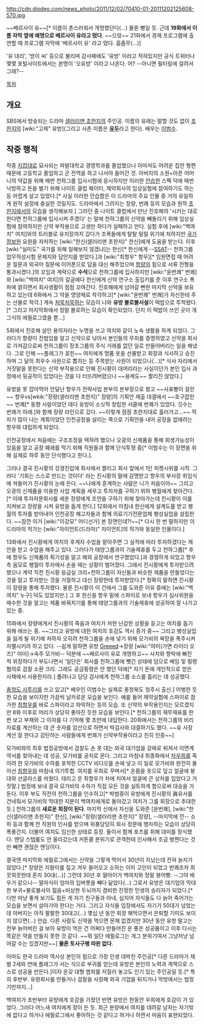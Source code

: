 http://cdn.diodeo.com/news_photo/2011/12/02/70410-01-20111202125608-570.jpg

~~베르사이 유~~[* 이름이 촌스러워서 개명했단다(...) 물론 뻥일 듯. 근데 '''19화에서 이름 자막 옆에 예명으로 베르사이 유라고 떴다'''. ~~으앜~~ 21화에서 경제 프로그램에 출연할 때 프로그램 자막에 '베르사이 유' 라고 떴다. 흠좀무(...)]

'유 대리', '방이 씨' 등으로 불리며 감사패에도 '유방' 이라고 적혀있지만 공식 트위터나 몇몇 포털사이트에서는 본명이 '오유방' 이라고 나온다. 어? --아니면 필터링에 걸려서 그래?--

[[목차]]
== 개요 ==
SBS에서 방송되는 드라마 [[샐러리맨 초한지]]의 주인공. 이름의 유래는 말할 것도 없이 [[초한지]]의 [wiki:"고제" 유방](그리고 사촌 이름은 '''[[유두]]'''라고 한다). 배우는 [[이범수]].

== 작중 행적 ==
작중 [[지잡대]]로 묘사되는 파발대학교 경영학과를 졸업했으나 이마저도 어려운 집안 형편 때문에 고등학교 졸업하고 군 전역을 하고 나서야 들어간 것. 아버지의 소원+아픈 어머니의 약값을 위해 매번 천하그룹 입사시험에 응시하지만 이러한 [[안습]]한 스펙 덕에 매번 낙방하고 돈을 벌기 위해 나이트 클럽 웨이터, 제약회사의 임상실험에 참여하기도 하는 등 어렵게 살고 있었다.[* 사실 이러한 안습함은 이 드라마의 주요 인물 중 거의 유일하게 원작 설정에 충실한 것일지도. 드라마에서 그려지는 장량, 번쾌 등의 모습과 원작 [[초한지]]에서의 모습을 생각해보자.] 그러던 중 나이트 클럽에서 만난 진호해의 '시키는 대로 한다면 천하그룹에 입사시켜 주겠다' 는 말에 천하그룹의 신약을 빼돌리기 위해 임상실험에 참여하지만 신약 부작용으로 고생만 하다가 실패하고 만다. 실험 후에 [wiki:"백여치" 여치]와의 트러블로 유치장까지 갔다가 조폭들에게 탈탈 털릴 위기에 처하지만 [[국가정보원]] 요원을 자처하는 [wiki:"한신(샐러리맨 초한지)" 한신]에게 도움을 받는다. 이후 [wiki:"실미도" 국가를 위해 일해보지 않겠냐]는 한신[* 한신에게 --[[SSAT]]-- 천하그룹 업무적성시험 문제지와 답안지를 받았다.]과 [wiki:"최항우" 항우][* 임원면접 때 어려운 질문과 외국어 질문에 이어폰으로 답을 대신 해주었으며 [[항량]]의 힘으로 서류 전형을 통과시켰다.]의 꼬임과 계략으로 '''수석'''으로 천하그룹에 입사하지만 [wiki:"윤번쾌" 번쾌]와 [wiki:"백여치" 여치]의 갈굼에다 한신에게 신약 연구소 출입키를 준 이후 연구소 폭파에 얽히면서 회사생활이 점점 꼬여간다. 진호해에게 넘어갈 뻔한 마지막 신약을 보유하고 있는데 6화에서 그 약을 영양제로 착각하고[* [wiki:"윤번쾌" 번쾌]가 자신한테 주는 선물로 착각.] 계속 [[처묵처묵]]하는 모습이 나와 '''유방 불로불사설'''이 떡밥으로 투척됐다.[* 그리고 마지막화에서 정말 불로하는 모습이 확인되었다. 단지 이 떡밥이 쓰인 곳이 개그식의 에필로그였을 뿐...] 

5회에서 진호해 살인 용의자라는 누명을 쓰고 여치와 같이 노숙 생활을 하게 되었다. 그러다가 항량이 진범임을 알고 신약으로 낚아서 본인들의 무죄를 증명하였고 신약을 회사로 가져감으로써 천하그룹이 장초그룹의 주식 거래를 없던 일로 만들어버리는 일을 해냈다. 그로 인해 ~~플래그가 꽂힌~~ 여치에게 명품 옷을 선물받고 회장과 식사하고 승진하며 그 달의 최우수 사원으로 뽑히는 등 주목받는 사원이 되었으나(...)[* 식사 자리에서 거짓말을 못한다는 신약 부작용으로 인해 진시황이 대머리라는 사실이던가 본인 입사 과정에서 뒷공작이 있었다는 것을 다 터뜨려버렸으나 ~~용케도~~ 짤리진 않았다.]

유방을 못 잡아먹어 안달난 항우가 전략사업 본부의 본부장으로 왔고 ~~사표빵이 걸린~~ 항우vs[wkik:"장량(샐러리맨 초한지)" 장량]의 기획안 제출 대결에서 ~~호구잡힌~~ 번쾌[* 동향 사람이었던 데다 유방이 소싯적 창립한 서클에 번쾌가 있었다. 깃수는 번쾌가 아래.]와 함께 장량 라인으로 갔다. ~~이렇게 점점 초한지대로 흘러가고...~~ 적자가 많이 나는 계륵이었던 인천공장을 살리는 쪽으로 기획안을 내어 공장을 없애려는 항우와 대립하게 되었다.

인천공장에서 처음에는 구조조정을 택하려 했으나 오광의 신제품을 통해 회생가능성이 있음을 알고 공장 폐쇄를 막기 위해 직원들과 함께 단식투쟁 중[* 이범수는 이 장면을 위해 실제로 하루 동안 단식했다고 한다.].

그러나 결국 진시황의 강경진압에 회사에서 짤리고 회사 앞에서 1인 피켓시위를 시작. 그러다 '기회는 스스로 만드는 것이다' 라는 진시황의 말에 감명받고 항우의 부사장 취임식에 쳐들어가 진시황의 눈에 든다. ~~나에게 훈계하는 사람은 니가 처음이야~~ 그리고 오광의 신제품을 이용한 사업 계획을 세우고 투자자를 구하기 위하 팽월에게 찾아간다.[* 이때 투자자문회사를 세운 장량에게 조언을 구하기 위해 찾아가는데 진시황이 이를 지켜보고 장량을 시켜 유방을 돕게 한다.] 12회에서 마침내 한신에게 설계도를 받고 팽월의 투자를 받아내어 인천공장 해고자들과 함께 의료기기전문업체 팽성실업을 설립한다. ~~잠깐 이거 [wiki:"이강모" 어디선가] 본 장면인데?!~~[* 다시 한 번 말하지만 이 드라마의 작가는 [wiki:"자이언트(드라마)" 자이언트]의 작가와 동일한 인물이다.]

13화에서 진시황에게 여치의 후계자 수업을 맡아주면 그 실적에 따라 투자하겠다는 제안을 받고 수업을 해주고 있다. 그러다가 태양그룹과의 기술제휴를 두고 천하그룹[* 후에 항우도 신제품의 획기성을 알고 해외 공장에서 연구했었다.]과 경쟁하게 되었고 항우 측 음모로 팽월이 투자에서 손을 떼는 상황이 벌어졌다. 그래서 진시황에게 투자받으려 했으나 계약 직전 진시황 응급실 크리+천하그룹이 자신들과 비슷한 제품을 만들었다는 것을 알고 투자받는 것을 거절하고 대신 장량한테 투자받았다.[* 정확히 말하면 진시황이 장량을 통해 투자했다. 물론 진시황이 이 건에서 그를 도와준 이유 중에는 [wiki:"백여치" 누구] 덕도 있었지만.] 그 후 한신을 항우 밑에 스파이로 보내 항우가 심사위원을 매수한 것을 알고는 제품 바꿔치기를 통해 태양그룹과의 기술제휴에 성공하여 잘 나가고 있는 중.

15화에서 장량에게서 진시황의 죽음과 여치가 처한 난감한 상황을 듣고는 여치를 돕기 위해 애쓰는 중. ~~그리고 유방에 대한 여치의 호감도 역시 증가 중~~ 그리고 팽성실업을 잃게 될 위기에 처하자 오히려 천하그룹을 손에 넣기 위해 모가비의 욕망을 폭주시켜 자멸시키려 하고 있다. --쉽게 말하면 유방 [[Greeed]]→장량 [wiki:"야미(가면 라이더 오즈)" 야미]→숙주 모가비-- 덕분에 ~~베르사이 유로 개명하고~~ 사치와 향락에 빠진 척 위장하다가 부도나면서 '일단은' 회사를 천하그룹에 뺏긴 상태에 덤으로 배임 및 횡령 혐의로 검찰 소환 크리. 그래도 공금횡령은 안 했던 덕에[* 자기 돈에 개인적으로 얻은 사채에서 사용한지라.] 풀려나고 담당 검사에게 천하그룹 소스를 흘리는 데 성공했다.

[[충청도 사투리]]를 쓰고 있고[* 배우인 이범수는 실제로 충청북도 청주시 출신.] 어벙한 듯한 모습을 보이지만 가끔씩 날카로운 모습을 보인다. 예를 들어 제약실험에 스파이로 참가한 [[최항우]]를 바로 스파이라고 파악하는 등의 모습. 또 신약의 부작용인지는 모르겠지만 8화 이후로 머리가 상당히 좋아진 듯한 모습을 보인다.[* 천하그룹의 재무재표를 한 번 보고 부채와 그 이자를 다 기억해 몇 초만에 대답한다. 20화에서는 천하그룹의 비리 자료를 계산하는 데 큰 숫자를 암산으로 하면서 박검사와 대결하기도 했다. ~~유 사장 계산 잘 한다고 감탄하는 사람들에게 번쾌가 신약부작용이라고 친히 인증~~]

모가비와의 최후 법정공방에서 검찰도 손 못 대는 외국 대기업을 강짜로 뒤져서 이면계약서를 찾아내는 데 성공, 모가비를 궁지로 몬다. 그리고 마침내 최종화에서 [[차우희]]를 죽이려 한 모가비의 수하를 포착한 CCTV 비디오를 손에 넣고 이 일로 모가비와 완전히 돌아선 [[최항우]]와 마침내 의기투합. 여치를 우희로 꾸며서[* 온몸을 옷으로 덮고 얼굴에 붕대와 선글라스를 씌웠다. 데리고 온 최항우가 차에 치여서 얼굴에 큰 상처를 입었다고 거짓말.] 법정에 보내 결국 모가비의 수하가 직접 모든 것을 실토하게 함으로써 대승을 거둔다. 이후 부도 직전의 천하그룹을 인수하고[* 박범증이 유방에게 진시황의 眞유서를 건네줘서 모가비의 막대한 지분이 백여치에게로 돌아갔고 여치가 그를 회장으로 추대한 듯.] 천하그룹의 '''새로운 회장이 된다'''. 마지막 신에서 자신을 도와준 [윤번쾌], [wiki:"한신(샐러리맨 초한지)" 한신], [wiki:"장량(샐러리맨 초한지)" 장량], --마지막에 낀-- 소하 등과 함께 전 직원의 인사를 받으며 위풍당당히 회사 정문에 행차하는 모습이 상당히 폭풍간지. 더불어 여치도 임신한 상태로 등장. 둘이서 함께 포즈를 취해 대미를 장식했다. 엔딩 스텝롤도 안 올라갔는데 커튼콜 분위기로 관객한테 인사해서 조금 벙찐다는 것만 빼면 괜찮은 엔딩이다.

결국엔 마지막화 에필로그에서는 신약을 그렇게 먹어서 30년이 지났는데 전혀 늙지가 않았다.[* 장량은 지팡이를 짚고 겨우 들어오고 소하는 이미 고인이 되었고 번쾌조차 희끗희끗한데 혼자 30대(...)] 그런데 30년 후 딸아이가 백여치와 정말 붕어빵. --그야 배우가 같으니-- 딸자식이 엄마의 입버릇을 빼다 닮았다(...) 그로서 유방은 대기업의 막대한 부귀+불로불사의 젊음+비상한 두뇌까지 겸비한 진정한 인생의 승리자가 되었다.[* 다만 마냥 좋게 보기도 힘든 게 자기 친구들과 아내, 심지어 자식들도 다 늙어 죽어가는 모습을 보면서 살아가야 한다는 거다. 그리고 자식들 입장에서도 자기가 50대가 넘었는데 아버지는 아직 팔팔한 30대고(...) 몇십 년 동안 회장 해먹으면서 은퇴할 기미도 보이지 않으면(...) 안습. 다른 사람도 신약을 먹으면 문제 없겠지만 30년 동안 유방 말고는 전부 늙어버린 걸 보아 유방이 먹은 건 어쩌다 만들어진 운 좋은 성공품이고 이후 다시는 똑같은 약을 만들지 못한 것 같다. ~~뭐 일단 에필로그는 개그 분위기여서 그냥저냥 넘어갈 수는 있겠지만~~] '''물론 토사구팽 따윈 없다'''.

아마도 한국 드라마 역사상 본인의 힘으로 가장 인생 대박친 주인공[* 다른 드라마가 재벌 2세와 연애 플래그가 서는 식으로 부귀를 얻는데 유방은 본인의 노력과 계책으로 스스로 성공을 만든다.]이자 온갖 대형 범죄를 저질러 놓고도 인기 있는 주인공일 듯.[* 특히 후반부. 유령회사를 만들거나 검찰을 사칭해 외국 기업을 뒤지거나 막방에서는 법정기만까지...]

백여치가 초반부터 유방에게 호감을 가졌던 반면 유방은 한동안 우희에게 호감이 가 있었다. 그러다 어느새 여치에게 정이 든 듯. 최근 분량에서 여치를 데려갈 남자는 자기밖에 없다고 하거나 에필로그에서 좋아하는 것 같다고 하거나 하면서 마음이 표현되었다.
